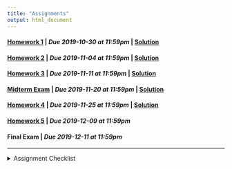 ```yaml
---
title: "Assignments"
output: html_document
---
```


#### [Homework 1](https://rstudio.cloud/spaces/36306/project/642824){target="_blank"} | *Due 2019-10-30 at 11:59pm* | [Solution](https://rstudio.cloud/spaces/36306/project/668101){target="_blank"}
#### [Homework 2](https://rstudio.cloud/spaces/36306/project/659054){target="_blank"} | *Due 2019-11-04 at 11:59pm* | [Solution](https://rstudio.cloud/spaces/36306/project/707563){target="_blank"}
#### [Homework 3](https://rstudio.cloud/spaces/36306/project/664603){target="_blank"} | *Due 2019-11-11 at 11:59pm* | [Solution](https://rstudio.cloud/spaces/36306/project/728379){target="_blank"}
#### [Midterm Exam](https://rstudio.cloud/spaces/36306/project/728374){target="_blank"} | *Due 2019-11-20 at 11:59pm* | [Solution](https://rstudio.cloud/spaces/36306/project/773587){target="_blank"}
#### [Homework 4](https://rstudio.cloud/spaces/36306/project/664614){target="_blank"} | *Due 2019-11-25 at 11:59pm* | [Solution](https://rstudio.cloud/spaces/36306/project/773604){target="_blank"}
#### [Homework 5](https://rstudio.cloud/spaces/36306/project/664618){target="_blank"} | *Due 2019-12-09 at 11:59pm*
#### Final Exam | *Due 2019-12-11 at 11:59pm*

---
<details>
<summary>Assignment Checklist
</summary>

1. Login to [RStudio Cloud](https://rstudio.cloud/)
2. Navigate to the course workspace
3. Click on the homework assignment
4. Click Start or Continue, whichever appears at the top of the assignment
5. Look at `README.md` for homework instructions
6. Make the needed changes to your project (do not make changes after the due date)
</details>